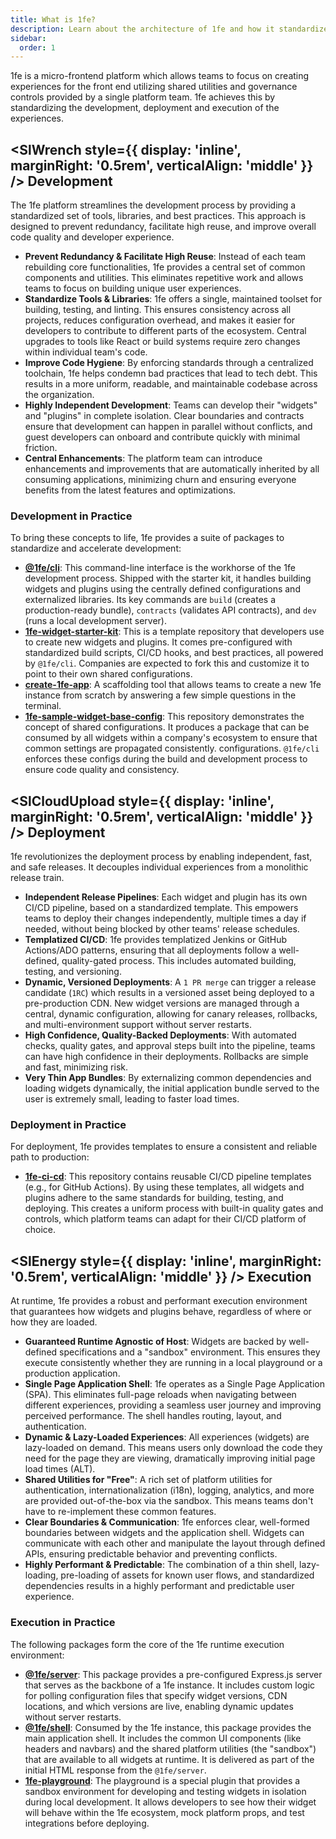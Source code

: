 ```yaml
---
title: What is 1fe?
description: Learn about the architecture of 1fe and how it standardizes development, deployment, and execution.
sidebar:
  order: 1
---
```



1fe is a micro-frontend platform which allows teams to focus on creating experiences for the front end utilizing shared utilities and governance controls provided by a single platform team. 1fe achieves this by standardizing the development, deployment and execution of the experiences.

## <SlWrench style={{ display: 'inline', marginRight: '0.5rem', verticalAlign: 'middle' }} /> Development

The 1fe platform streamlines the development process by providing a standardized set of tools, libraries, and best practices. This approach is designed to prevent redundancy, facilitate high reuse, and improve overall code quality and developer experience.

- **Prevent Redundancy & Facilitate High Reuse**: Instead of each team rebuilding core functionalities, 1fe provides a central set of common components and utilities. This eliminates repetitive work and allows teams to focus on building unique user experiences.
- **Standardize Tools & Libraries**: 1fe offers a single, maintained toolset for building, testing, and linting. This ensures consistency across all projects, reduces configuration overhead, and makes it easier for developers to contribute to different parts of the ecosystem. Central upgrades to tools like React or build systems require zero changes within individual team's code.
- **Improve Code Hygiene**: By enforcing standards through a centralized toolchain, 1fe helps condemn bad practices that lead to tech debt. This results in a more uniform, readable, and maintainable codebase across the organization.
- **Highly Independent Development**: Teams can develop their "widgets" and "plugins" in complete isolation. Clear boundaries and contracts ensure that development can happen in parallel without conflicts, and guest developers can onboard and contribute quickly with minimal friction.
- **Central Enhancements**: The platform team can introduce enhancements and improvements that are automatically inherited by all consuming applications, minimizing churn and ensuring everyone benefits from the latest features and optimizations.

### Development in Practice

To bring these concepts to life, 1fe provides a suite of packages to standardize and accelerate development:

- **[@1fe/cli](https://www.npmjs.com/package/@1fe/cli)**: This command-line interface is the workhorse of the 1fe development process. Shipped with the starter kit, it handles building widgets and plugins using the centrally defined configurations and externalized libraries. Its key commands are `build` (creates a production-ready bundle), `contracts` (validates API contracts), and `dev` (runs a local development server).
- **[1fe-widget-starter-kit](https://github.com/docusign/1fe-widget-starter-kit)**: This is a template repository that developers use to create new widgets and plugins. It comes pre-configured with standardized build scripts, CI/CD hooks, and best practices, all powered by `@1fe/cli`. Companies are expected to fork this and customize it to point to their own shared configurations.
- **[create-1fe-app](https://www.npmjs.com/settings/1fe/packages)**: A scaffolding tool that allows teams to create a new 1fe instance from scratch by answering a few simple questions in the terminal.
- **[1fe-sample-widget-base-config](https://github.com/docusign/1fe-sample-widget-base-config)**: This repository demonstrates the concept of shared configurations. It produces a package that can be consumed by all widgets within a company's ecosystem to ensure that common settings are propagated consistently. configurations. `@1fe/cli` enforces these configs during the build and development process to ensure code quality and consistency.

## <SlCloudUpload style={{ display: 'inline', marginRight: '0.5rem', verticalAlign: 'middle' }} /> Deployment

1fe revolutionizes the deployment process by enabling independent, fast, and safe releases. It decouples individual experiences from a monolithic release train.

- **Independent Release Pipelines**: Each widget and plugin has its own CI/CD pipeline, based on a standardized template. This empowers teams to deploy their changes independently, multiple times a day if needed, without being blocked by other teams' release schedules.
- **Templatized CI/CD**: 1fe provides templatized Jenkins or GitHub Actions/ADO patterns, ensuring that all deployments follow a well-defined, quality-gated process. This includes automated building, testing, and versioning.
- **Dynamic, Versioned Deployments**: A `1 PR merge` can trigger a release candidate (`1RC`) which results in a versioned asset being deployed to a pre-production CDN. New widget versions are managed through a central, dynamic configuration, allowing for canary releases, rollbacks, and multi-environment support without server restarts.
- **High Confidence, Quality-Backed Deployments**: With automated checks, quality gates, and approval steps built into the pipeline, teams can have high confidence in their deployments. Rollbacks are simple and fast, minimizing risk.
- **Very Thin App Bundles**: By externalizing common dependencies and loading widgets dynamically, the initial application bundle served to the user is extremely small, leading to faster load times.

### Deployment in Practice

For deployment, 1fe provides templates to ensure a consistent and reliable path to production:

- **[1fe-ci-cd](https://github.com/docusign/1fe-ci-cd)**: This repository contains reusable CI/CD pipeline templates (e.g., for GitHub Actions). By using these templates, all widgets and plugins adhere to the same standards for building, testing, and deploying. This creates a uniform process with built-in quality gates and controls, which platform teams can adapt for their CI/CD platform of choice.

## <SlEnergy style={{ display: 'inline', marginRight: '0.5rem', verticalAlign: 'middle' }} /> Execution

At runtime, 1fe provides a robust and performant execution environment that guarantees how widgets and plugins behave, regardless of where or how they are loaded.

- **Guaranteed Runtime Agnostic of Host**: Widgets are backed by well-defined specifications and a "sandbox" environment. This ensures they execute consistently whether they are running in a local playground or a production application.
- **Single Page Application Shell**: 1fe operates as a Single Page Application (SPA). This eliminates full-page reloads when navigating between different experiences, providing a seamless user journey and improving perceived performance. The shell handles routing, layout, and authentication.
- **Dynamic & Lazy-Loaded Experiences**: All experiences (widgets) are lazy-loaded on demand. This means users only download the code they need for the page they are viewing, dramatically improving initial page load times (ALT).
- **Shared Utilities for "Free"**: A rich set of platform utilities for authentication, internationalization (i18n), logging, analytics, and more are provided out-of-the-box via the sandbox. This means teams don't have to re-implement these common features.
- **Clear Boundaries & Communication**: 1fe enforces clear, well-formed boundaries between widgets and the application shell. Widgets can communicate with each other and manipulate the layout through defined APIs, ensuring predictable behavior and preventing conflicts.
- **Highly Performant & Predictable**: The combination of a thin shell, lazy-loading, pre-loading of assets for known user flows, and standardized dependencies results in a highly performant and predictable user experience.

### Execution in Practice

The following packages form the core of the 1fe runtime execution environment:

- **[@1fe/server](https://www.npmjs.com/package/@1fe/server)**: This package provides a pre-configured Express.js server that serves as the backbone of a 1fe instance. It includes custom logic for polling configuration files that specify widget versions, CDN locations, and which versions are live, enabling dynamic updates without server restarts.
- **[@1fe/shell](https://www.npmjs.com/package/@1fe/shell)**: Consumed by the 1fe instance, this package provides the main application shell. It includes the common UI components (like headers and navbars) and the shared platform utilities (the "sandbox") that are available to all widgets at runtime. It is delivered as part of the initial HTML response from the `@1fe/server`.
- **[1fe-playground](https://www.npmjs.com/package/1fe-playground)**: The playground is a special plugin that provides a sandbox environment for developing and testing widgets in isolation during local development. It allows developers to see how their widget will behave within the 1fe ecosystem, mock platform props, and test integrations before deploying.
